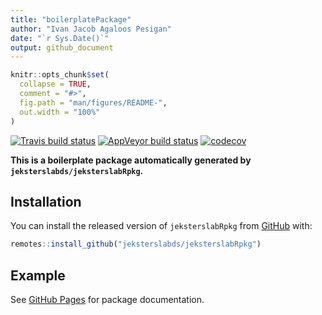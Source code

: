 ```yaml
---
title: "boilerplatePackage"
author: "Ivan Jacob Agaloos Pesigan"
date: "`r Sys.Date()`"
output: github_document
---
```


<!-- README.md is generated from README.Rmd. Please edit that file -->

```r
knitr::opts_chunk$set(
  collapse = TRUE,
  comment = "#>",
  fig.path = "man/figures/README-",
  out.width = "100%"
)
```

<!-- badges: start -->
[![Travis build status](https://travis-ci.com/jeksterslabds/boilerplatePackage.svg?branch=master)](https://travis-ci.com/jeksterslabds/boilerplatePackage)
[![AppVeyor build status](https://ci.appveyor.com/api/projects/status/github/jeksterslabds/boilerplatePackage?branch=master&svg=true)](https://ci.appveyor.com/project/jeksterslabds/boilerplatePackage)
[![codecov](https://codecov.io/github/jeksterslabds/boilerplatePackage/branch/master/graphs/badge.svg)](https://codecov.io/github/jeksterslabds/boilerplatePackage) 
<!-- badges: end -->

**This is a boilerplate package automatically generated by `jeksterslabds/jeksterslabRpkg`.**

## Installation

You can install the released version of `jeksterslabRpkg` from [GitHub](https://github.com/jeksterslabds/jeksterslabRpkg) with:

```r
remotes::install_github("jeksterslabds/jeksterslabRpkg")
```

## Example

See [GitHub Pages](https://jeksterslabds.github.io/boilerplatePackage/index.html)
for package documentation.
